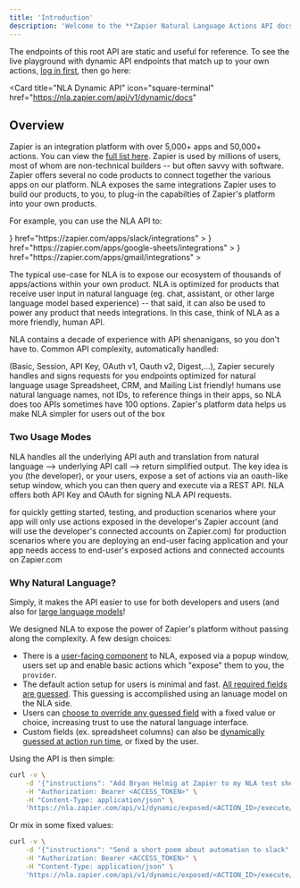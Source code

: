 ```yaml
---
title: 'Introduction'
description: 'Welcome to the **Zapier Natural Language Actions API docs**. You are currently viewing the **root** API.'
---
```


The endpoints of this root API are static and useful for reference. To see the live playground with dynamic API endpoints that match up to your own actions, [log in first](https://zapier.com/app/login?utm_source=partner&utm_medium=nla_embed&utm_campaign=zapier&next=/oauth/authorize/%3Fclient_id%3D8PGzMkSm24Wy9KBV3ZT4PHVz1IhfdJaGhTNkEkva%26redirect_uri%3Dhttps%3A//nla.zapier.com/complete/zapier/%26response_type%3Dcode%26scope%3Dinternal%2Bprofile%26utm_source%3Dpartner%26utm_medium%3Dnla_embed%26utm_campaign%3Dzapier), then go here:

<Card
  title="NLA Dynamic API"
  icon="square-terminal"
  href="https://nla.zapier.com/api/v1/dynamic/docs"
></Card>

## Overview

Zapier is an integration platform with over 5,000+ apps and 50,000+ actions. You can view the [full list here](https://zapier.com/apps). Zapier is used by millions of users, most of whom are non-technical builders -- but often savvy with software. Zapier offers several no code products to connect together the various apps on our platform. NLA exposes the same integrations Zapier uses to build our products, to you, to plug-in the capabilties of Zapier's platform into your own products.

For example, you can use the NLA API to:

<CardGroup cols={2}>
  <Card
    title="Send messages in Slack"
    icon={
      <svg
        className="h-6"
        enable-background="new 0 0 2447.6 2452.5"
        viewBox="0 0 2447.6 2452.5"
        xmlns="http://www.w3.org/2000/svg"
      >
        <g clip-rule="evenodd" fill-rule="evenodd">
          <path
            d="m897.4 0c-135.3.1-244.8 109.9-244.7 245.2-.1 135.3 109.5 245.1 244.8 245.2h244.8v-245.1c.1-135.3-109.5-245.1-244.9-245.3.1 0 .1 0 0 0m0 654h-652.6c-135.3.1-244.9 109.9-244.8 245.2-.2 135.3 109.4 245.1 244.7 245.3h652.7c135.3-.1 244.9-109.9 244.8-245.2.1-135.4-109.5-245.2-244.8-245.3z"
            fill="#36c5f0"
          />
          <path
            d="m2447.6 899.2c.1-135.3-109.5-245.1-244.8-245.2-135.3.1-244.9 109.9-244.8 245.2v245.3h244.8c135.3-.1 244.9-109.9 244.8-245.3zm-652.7 0v-654c.1-135.2-109.4-245-244.7-245.2-135.3.1-244.9 109.9-244.8 245.2v654c-.2 135.3 109.4 245.1 244.7 245.3 135.3-.1 244.9-109.9 244.8-245.3z"
            fill="#2eb67d"
          />
          <path
            d="m1550.1 2452.5c135.3-.1 244.9-109.9 244.8-245.2.1-135.3-109.5-245.1-244.8-245.2h-244.8v245.2c-.1 135.2 109.5 245 244.8 245.2zm0-654.1h652.7c135.3-.1 244.9-109.9 244.8-245.2.2-135.3-109.4-245.1-244.7-245.3h-652.7c-135.3.1-244.9 109.9-244.8 245.2-.1 135.4 109.4 245.2 244.7 245.3z"
            fill="#ecb22e"
          />
          <path
            d="m0 1553.2c-.1 135.3 109.5 245.1 244.8 245.2 135.3-.1 244.9-109.9 244.8-245.2v-245.2h-244.8c-135.3.1-244.9 109.9-244.8 245.2zm652.7 0v654c-.2 135.3 109.4 245.1 244.7 245.3 135.3-.1 244.9-109.9 244.8-245.2v-653.9c.2-135.3-109.4-245.1-244.7-245.3-135.4 0-244.9 109.8-244.8 245.1 0 0 0 .1 0 0"
            fill="#e01e5a"
          />
        </g>
      </svg>
    }
    href="https://zapier.com/apps/slack/integrations"
  ></Card>
  <Card
    title="Add a row to a Google Sheet"
    icon={
      <svg
        className="h-6"
        viewBox="0 0 87.3 78"
        xmlns="http://www.w3.org/2000/svg"
      >
        <path
          d="m6.6 66.85 3.85 6.65c.8 1.4 1.95 2.5 3.3 3.3l13.75-23.8h-27.5c0 1.55.4 3.1 1.2 4.5z"
          fill="#0066da"
        />
        <path
          d="m43.65 25-13.75-23.8c-1.35.8-2.5 1.9-3.3 3.3l-25.4 44a9.06 9.06 0 0 0 -1.2 4.5h27.5z"
          fill="#00ac47"
        />
        <path
          d="m73.55 76.8c1.35-.8 2.5-1.9 3.3-3.3l1.6-2.75 7.65-13.25c.8-1.4 1.2-2.95 1.2-4.5h-27.502l5.852 11.5z"
          fill="#ea4335"
        />
        <path
          d="m43.65 25 13.75-23.8c-1.35-.8-2.9-1.2-4.5-1.2h-18.5c-1.6 0-3.15.45-4.5 1.2z"
          fill="#00832d"
        />
        <path
          d="m59.8 53h-32.3l-13.75 23.8c1.35.8 2.9 1.2 4.5 1.2h50.8c1.6 0 3.15-.45 4.5-1.2z"
          fill="#2684fc"
        />
        <path
          d="m73.4 26.5-12.7-22c-.8-1.4-1.95-2.5-3.3-3.3l-13.75 23.8 16.15 28h27.45c0-1.55-.4-3.1-1.2-4.5z"
          fill="#ffba00"
        />
      </svg>
    }
    href="https://zapier.com/apps/google-sheets/integrations"
  ></Card>
  <Card
    title="Draft a new email in Gmail"
    icon={
      <svg
        className="h-5"
        xmlns="http://www.w3.org/2000/svg"
        viewBox="52 42 88 66"
      >
        <path fill="#4285f4" d="M58 108h14V74L52 59v43c0 3.32 2.69 6 6 6" />
        <path fill="#34a853" d="M120 108h14c3.32 0 6-2.69 6-6V59l-20 15" />
        <path
          fill="#fbbc04"
          d="M120 48v26l20-15v-8c0-7.42-8.47-11.65-14.4-7.2"
        />
        <path fill="#ea4335" d="M72 74V48l24 18 24-18v26L96 92" />
        <path
          fill="#c5221f"
          d="M52 51v8l20 15V48l-5.6-4.2c-5.94-4.45-14.4-.22-14.4 7.2"
        />
      </svg>
    }
    href="https://zapier.com/apps/gmail/integrations"
  ></Card>
  <Card
    title="and thousands more, with one universal natural language API"
    icon="ellipsis-stroke"
  ></Card>
</CardGroup>

The typical use-case for NLA is to expose our ecosystem of thousands of apps/actions within your own product. NLA is optimized for products that receive user input in natural language (eg. chat, assistant, or other large language model based experience) -- that said, it can also be used to power any product that needs integrations. In this case, think of NLA as a more friendly, human API.

NLA contains a decade of experience with API shenanigans, so you don't have to. Common API complexity, automatically handled:

<CardGroup cols={2}>
  <Card title="Every type of auth" icon="shield-halved">
    (Basic, Session, API Key, OAuth v1, Oauth v2, Digest,...), Zapier securely
    handles and signs requests for you
  </Card>
  <Card title="Support for create, update, and search actions" icon="headset">
    endpoints optimized for natural language usage
  </Card>
  <Card title="Support for custom fields" icon="file-invoice">
    Spreadsheet, CRM, and Mailing List friendly!
  </Card>
  <Card title="Reference by name, not ID" icon="input-text">
    humans use natural language names, not IDs, to reference things in their
    apps, so NLA does too
  </Card>
  <Card title="Smart, human defaults" icon="brain">
    APIs sometimes have 100 options. Zapier's platform data helps us make NLA
    simpler for users out of the box
  </Card>
</CardGroup>

### Two Usage Modes

NLA handles all the underlying API auth and translation from natural language --> underlying API call --> return simplified output. The key idea is you (the developer), or your users, expose a set of actions via an oauth-like setup window, which you can then query and execute via a REST API. NLA offers both API Key and OAuth for signing NLA API requests.

<Card title="Server-side only (API Key)" icon="server">
  for quickly getting started, testing, and production scenarios where your app
  will only use actions exposed in the developer's Zapier account (and will use
  the developer's connected accounts on Zapier.com)
</Card>
<Card title="User-facing (Oauth)" icon="lock">
  for production scenarios where you are deploying an end-user facing
  application and your app needs access to end-user's exposed actions and
  connected accounts on Zapier.com
</Card>

### Why Natural Language?

Simply, it makes the API easier to use for both developers and users (and also for [large language models](https://en.wikipedia.org/wiki/Wikipedia:Large_language_models)!

We designed NLA to expose the power of Zapier's platform without passing along the complexity. A few design choices:

- There is a [user-facing component](https://cdn.zappy.app/83728f684b91c0afe7d435445fe4ac90.png) to NLA, exposed via a popup window, users set up and enable basic actions which "expose" them to you, the `provider`.
- The default action setup for users is minimal and fast. [All required fields are guessed](https://cdn.zappy.app/20afede9be56bf4e30d31986bc5325f8.png). This guessing is accomplished using an lanuage model on the NLA side.
- Users can [choose to override any guessed field](https://cdn.zappy.app/e07f6eabfe7512e9decf01cba0c9e847.png) with a fixed value or choice, increasing trust to use the natural language interface.
- Custom fields (ex. spreadsheet columns) can also be [dynamically guessed at action run time](https://cdn.zappy.app/9061499b4b973200fc345f695b33e3c7.png), or fixed by the user.

Using the API is then simple:

```bash
curl -v \
    -d '{"instructions": "Add Bryan Helmig at Zapier to my NLA test sheet, oh and he loves guitars!"}' \
    -H "Authorization: Bearer <ACCESS_TOKEN>" \
    -H "Content-Type: application/json" \
    'https://nla.zapier.com/api/v1/dynamic/exposed/<ACTION_ID>/execute/'
```

Or mix in some fixed values:

```bash
curl -v \
    -d '{"instructions": "Send a short poem about automation to slack", "channel": "#fun-zapier"}' \
    -H "Authorization: Bearer <ACCESS_TOKEN>" \
    -H "Content-Type: application/json" \
    'https://nla.zapier.com/api/v1/dynamic/exposed/<ACTION_ID>/execute/'
```
